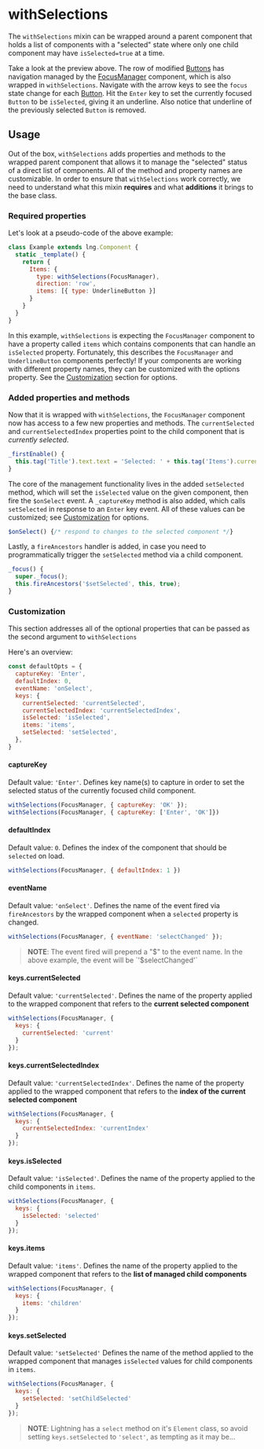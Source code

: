 
# withSelections

The `withSelections` mixin can be wrapped around a parent component that holds a list of components with a "selected" state where only one child component may have `isSelected=true` at a time. 

<Canvas>
  <Story id="mixins-withselections--basic" />
</Canvas>

Take a look at the preview above. The row of modified [Buttons](?path=/docs/button--basic) has navigation managed by the [FocusManager](?path=/docs/focusmanager--rows) component, which is also wrapped in `withSelections`. Navigate with the arrow keys to see the `focus` state change for each [Button](?path=/docs/button--basic). Hit the `Enter` key to set the currently focused `Button` to be `isSelected`, giving it an underline. Also notice that underline of the previously selected `Button` is removed.

## Usage

Out of the box, `withSelections` adds properties and methods to the wrapped parent component that allows it to manage the "selected" status of a direct list of components. All of the method and property names are customizable. In order to ensure that `withSelections` work correctly, we need to understand what this mixin **requires** and what **additions** it brings to the base class.

### Required properties

Let's look at a pseudo-code of the above example:

```js
class Example extends lng.Component {
  static _template() {
    return {
      Items: {
        type: withSelections(FocusManager),
        direction: 'row',
        items: [{ type: UnderlineButton }]
      }
    }
  }
}
```

In this example, `withSelections` is expecting the `FocusManager` component to have a property called `items` which contains components that can handle an `isSelected` property. Fortunately, this describes the `FocusManager` and `UnderlineButton` components perfectly! If your components are working with different property names, they can be customized with the options property. See the [Customization](#customization) section for options.

### Added properties and methods

Now that it is wrapped with `withSelections`, the `FocusManager` component now has access to a few new properties and methods. The `currentSelected` and `currentSelectedIndex` properties point to the child component that is _currently selected_.

```js
_firstEnable() {
  this.tag('Title').text.text = 'Selected: ' + this.tag('Items').currentSelected.title
}
```

The core of the management functionality lives in the added `setSelected` method, which will set the `isSelected` value on the given component, then fire the `$onSelect` event. A `_captureKey` method is also added, which calls `setSelected` in response to an `Enter` key event. All of these values can be customized; see [Customization](#customization) for options.

```js
$onSelect() {/* respond to changes to the selected component */}
```

Lastly, a `fireAncestors` handler is added, in case you need to programmatically trigger the `setSelected` method via a child component.

```js
_focus() {
  super._focus();
  this.fireAncestors('$setSelected', this, true);
}
```

### Customization

This section addresses all of the optional properties that can be passed as the second argument to `withSelections`

Here's an overview:

```js
const defaultOpts = {
  captureKey: 'Enter',
  defaultIndex: 0,
  eventName: 'onSelect',
  keys: {
    currentSelected: 'currentSelected',
    currentSelectedIndex: 'currentSelectedIndex',
    isSelected: 'isSelected',
    items: 'items',
    setSelected: 'setSelected',
  },
}
```

#### captureKey

Default value: `'Enter'`. Defines key name(s) to capture in order to set the selected status of the currently focused child component.

```js
withSelections(FocusManager, { captureKey: 'OK' });
withSelections(FocusManager, { captureKey: ['Enter', 'OK']})
```

#### defaultIndex

Default value: `0`. Defines the index of the component that should be `selected` on load.

```js
withSelections(FocusManager, { defaultIndex: 1 })
```

#### eventName

Default value: `'onSelect'`. Defines the name of the event fired via `fireAncestors` by the wrapped component when a `selected` property is changed.

```js
withSelections(FocusManager, { eventName: 'selectChanged' });
```

> **NOTE**: The event fired will prepend a "$" to the event name. In the above example, the event will be `'$selectChanged'`

#### keys.currentSelected

Default value: `'currentSelected'`. Defines the name of the property applied to the wrapped component that refers to the **current selected component**

```js
withSelections(FocusManager, {
  keys: {
    currentSelected: 'current'
  }
});
```

#### keys.currentSelectedIndex

Default value: `'currentSelectedIndex'`. Defines the name of the property applied to the wrapped component that refers to the **index of the current selected component**

```js
withSelections(FocusManager, {
  keys: {
    currentSelectedIndex: 'currentIndex'
  }
});
```

#### keys.isSelected

Default value: `'isSelected'`. Defines the name of the property applied to the child components in `items`.

```js
withSelections(FocusManager, {
  keys: {
    isSelected: 'selected'
  }
});
```

#### keys.items

Default value: `'items'`. Defines the name of the property applied to the wrapped component that refers to the **list of managed child components**

```js
withSelections(FocusManager, {
  keys: {
    items: 'children' 
  }
});
```

#### keys.setSelected

Default value: `'setSelected'` Defines the name of the method applied to the wrapped component that manages `isSelected` values for child components in `items`.

```js
withSelections(FocusManager, {
  keys: {
    setSelected: 'setChildSelected'
  }
});
```

> **NOTE**: Lightning has a `select` method on it's `Element` class, so avoid setting `keys.setSelected` to `'select'`, as tempting as it may be...
